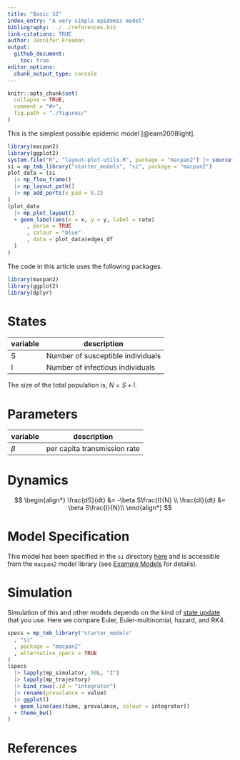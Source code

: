 ```yaml
---
title: "Basic SI"
index_entry: "A very simple epidemic model"
bibliography: ../../references.bib
link-citations: TRUE
author: Jennifer Freeman
output: 
  github_document:
    toc: true
editor_options: 
  chunk_output_type: console
---
```


```r
knitr::opts_chunk$set(
  collapse = TRUE,
  comment = "#>",
  fig.path = "./figures/"
)
```

This is the simplest possible epidemic model [@earn2008light].

```r
library(macpan2)
library(ggplot2)
system.file("R", "layout-plot-utils.R", package = "macpan2") |> source()
si = mp_tmb_library("starter_models", "si", package = "macpan2")
plot_data = (si 
  |> mp_flow_frame() 
  |> mp_layout_path() 
  |> mp_add_ports(x_pad = 0.2)
)
(plot_data
  |> mp_plot_layout()
  + geom_label(aes(x = x, y = y, label = rate)
      , parse = TRUE
      , colour = "blue"
      , data = plot_data$edges_df
  )
)
```

The code in this article uses the following packages.

```r
library(macpan2)
library(ggplot2)
library(dplyr)
```

# States

| variable | description                       |
| -------- | --------------------------------- |
| S        | Number of susceptible individuals |
| I        | Number of infectious individuals  |

The size of the total population is, $N = S + I$.

# Parameters

| variable | description                  |
| -------- | ---------------------------- |
| $\beta$  | per capita transmission rate |

# Dynamics 

$$
\begin{align*}
\frac{dS}{dt} &= -\beta S\frac{I}{N} \\
\frac{dI}{dt} &= \beta S\frac{I}{N}\\
\end{align*}
$$

# Model Specification

This model has been specified in the `si` directory [here](https://github.com/canmod/macpan2/blob/main/inst/starter_models/si/tmb.R) and is accessible from the `macpan2` model library (see [Example Models](https://canmod.github.io/macpan2/articles/example_models.html) for details). 

# Simulation

Simulation of this and other models depends on the kind of [state update](https://canmod.github.io/macpan2/reference/mp_euler) that you use. Here we compare Euler, Euler-multinomial, hazard, and RK4.

```r
specs = mp_tmb_library("starter_models"
  , "si"
  , package = "macpan2"
  , alternative_specs = TRUE
)
(specs
  |> lapply(mp_simulator, 50L, "I")
  |> lapply(mp_trajectory)
  |> bind_rows(.id = "integrator")
  |> rename(prevalance = value)
  |> ggplot()
  + geom_line(aes(time, prevalance, colour = integrator))
  + theme_bw()
)
```

# References
